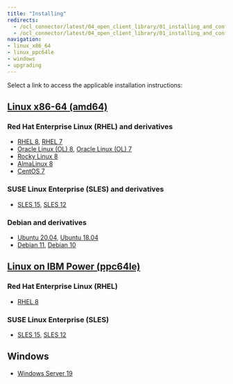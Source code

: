 ```yaml
---
title: "Installing"
redirects:
  - /ocl_connector/latest/04_open_client_library/01_installing_and_configuring_the_ocl_connector/
  - /ocl_connector/latest/04_open_client_library/01_installing_and_configuring_the_ocl_connector/install_on_linux_using_edb_repo/
navigation:
- linux_x86_64
- linux_ppc64le
- windows
- upgrading
---
```


Select a link to access the applicable installation instructions:

## [Linux x86-64 (amd64)](linux_x86_64)
### Red Hat Enterprise Linux (RHEL) and derivatives
- [RHEL 8](linux_x86_64/ocl_rhel_8), [RHEL 7](linux_x86_64/ocl_rhel_7)
- [Oracle Linux (OL) 8](linux_x86_64/ocl_rhel_8), [Oracle Linux (OL) 7](linux_x86_64/ocl_rhel_7)
- [Rocky Linux 8](linux_x86_64/ocl_other_linux_8)
- [AlmaLinux 8](linux_x86_64/ocl_other_linux_8)
- [CentOS 7](linux_x86_64/ocl_centos_7)
### SUSE Linux Enterprise (SLES) and derivatives
- [SLES 15](linux_x86_64/ocl_sles_15), [SLES 12](linux_x86_64/ocl_sles_12)
### Debian and derivatives
- [Ubuntu 20.04](linux_x86_64/ocl_ubuntu_20), [Ubuntu 18.04](linux_x86_64/ocl_ubuntu_18)
- [Debian 11](linux_x86_64/ocl_debian_11), [Debian 10](linux_x86_64/ocl_debian_10)
## [Linux on IBM Power (ppc64le)](linux_ppc64le)
### Red Hat Enterprise Linux (RHEL)
- [RHEL 8](linux_ppc64le/ocl_rhel_8)
### SUSE Linux Enterprise (SLES)
- [SLES 15](linux_ppc64le/ocl_sles_15), [SLES 12](linux_ppc64le/ocl_sles_12)
## Windows
- [Windows Server 19](windows)